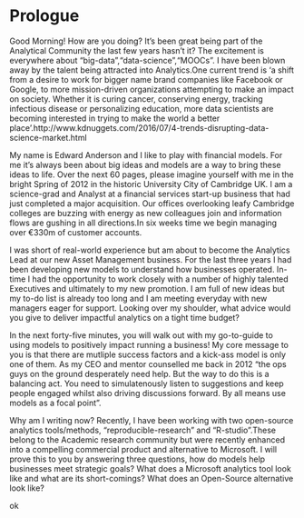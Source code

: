 # Prologue {#prologue}

Good Morning! How are you doing? It's been great being part of the Analytical Community the last few years hasn't it? The excitement is everywhere about "big-data","data-science","MOOCs". I have been blown away by the talent being attracted into Analytics.One current trend is 'a shift from a desire to work for bigger name brand companies like Facebook or Google, to more mission-driven organizations attempting to make an impact on society. Whether it is curing cancer, conserving energy, tracking infectious disease or personalizing education, more data scientists are becoming interested in trying to make the world a  better place'.http://www.kdnuggets.com/2016/07/4-trends-disrupting-data-science-market.html

My name is Edward Anderson and I like to play with financial models. For me it's always been about big ideas and models are a way to bring these ideas to life. Over the next 60 pages, please imagine yourself with me in the bright Spring of 2012 in the historic University City of Cambridge UK. I am a science-grad and Analyst at a financial services start-up business that had just completed a major acquisition. Our offices overlooking leafy Cambridge colleges are buzzing with energy as new colleagues join and information flows are gushing in all directions.In six weeks time we begin managing over €330m of customer accounts.

I was short of real-world experience but am about to become the Analytics Lead at our new Asset Management business. For the last three years I had been developing new models to understand how businesses operated. In-time I had the opportunity to work closely with a number of highly talented Executives and ultimately to my new promotion. I am full of new ideas but my to-do list is already too long and I am meeting everyday with new managers eager for support. Looking over my shoulder, what advice would you give to deliver impactful analytics on a tight time budget?

In the next forty-five minutes, you will walk out with my go-to-guide to using models to positively impact running a business!  My core message to you is that there are mutliple success factors and a kick-ass model is only one of them. As my CEO and mentor counselled me back in 2012 "the ops guys on the ground desperately need help. But the way to do this is a balancing act. You need to simulatenously listen to suggestions and keep people engaged whilst also driving discussions forward. By all means use models as a focal point".

Why am I writing now? Recently, I have been working with two open-source analytics tools/methods, "reproducible-research" and "R-studio".These belong to the Academic research community but were recently enhanced into a compelling commercial product and alternative to Microsoft. I will prove this to you by answering three questions, how do models help businesses meet strategic goals? What does a Microsoft analytics tool look like and what are its short-comings? What does an Open-Source alternative look like?

ok

